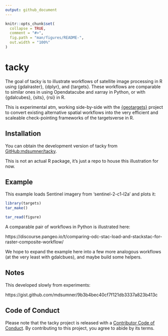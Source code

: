 ```yaml
---
output: github_document
---
```


<!-- README.md is generated from README.Rmd. Please edit that file -->

```r
knitr::opts_chunk$set(
  collapse = TRUE,
  comment = "#>",
  fig.path = "man/figures/README-",
  out.width = "100%"
)
```

# tacky

<!-- badges: start -->
<!-- badges: end -->

The goal of tacky is to illustrate workflows of satellite image processing in R
using {gdalraster}, {dplyr}, and {targets}.  These workflows are comparable to similar ones
in using Opendatacube and xarray  in Python, or with {gdalcubes}, {sits}, {rsi} in R. 

This is experimental atm, working side-by-side with the [{geotargets}](https://github.com/njtierney/geotargets) project to convert existing alternative spatial workflows into the very efficient and scaleable check-pointing frameworks of the targetsverse in R. 

## Installation

You can obtain the development version of tacky from [GitHub:mdsumner/tacky](https://github.com/mdsumner/tacky.git). 

This is not an actual R package, it's just a repo to house this illustration for now. 

## Example

This example loads Sentinel imagery from 'sentinel-2-c1-l2a' and plots it: 

```r
library(targets)
tar_make()

tar_read(figure)
```

A comparable pair of workflows in Python is illustrated here: 

https://discourse.pangeo.io/t/comparing-odc-stac-load-and-stackstac-for-raster-composite-workflow/

We hope to expand the example here into a few more analogous workflows (at the very least with gdalcbues), and maybe build some helpers. 


## Notes

This developed slowly from experiments: 

https://gist.github.com/mdsumner/9b3b4bec40cf7f121db3337a823b413c

## Code of Conduct
  
Please note that the tacky project is released with a [Contributor Code of Conduct](https://contributor-covenant.org/version/2/1/CODE_OF_CONDUCT.html). By contributing to this project, you agree to abide by its terms.

